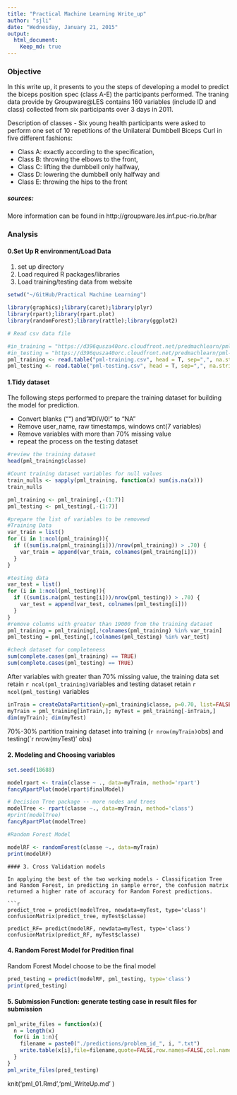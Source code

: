 ```yaml
---
title: "Practical Machine Learning Write_up"
author: "sjli"
date: "Wednesday, January 21, 2015"
output: 
  html_document:
    Keep_md: true
---
```



### Objective
In this write up, it presents to you the steps of developing a model to predict the biceps position spec (class A-E) the participants performed.  The traning data provide by Groupware@LES contains 160 variables (include ID and class) collected from six participants over 3 days in 2011.

Description of classes - Six young health participants were asked to perform one set of 10 repetitions of the Unilateral Dumbbell Biceps Curl in five different fashions: 

- Class A: exactly according to the specification, 
- Class B: throwing the elbows to the front, 
- Class C: lifting the dumbbell only halfway, 
- Class D: lowering the dumbbell only halfway and 
- Class E: throwing the hips to the front

##### sources:
More information can be found in http://groupware.les.inf.puc-rio.br/har



### Analysis

#### 0.Set Up R environment/Load Data
1. set up directory
2. Load required R packages/libraries
3. Load training/testing data from website


```r

setwd("~/GitHub/Practical Machine Learning")

library(graphics);library(caret);library(plyr)
library(rpart);library(rpart.plot)
library(randomForest);library(rattle);library(ggplot2)

# Read csv data file 

#in_training = "https://d396qusza40orc.cloudfront.net/predmachlearn/pml-training.csv"
#in_testing = "https://d396qusza40orc.cloudfront.net/predmachlearn/pml-testing.csv"
pml_training <- read.table("pml-training.csv", head = T, sep=",", na.string=c("NA","#DIV/0!")) 
pml_testing <- read.table("pml-testing.csv", head = T, sep=",", na.string=c("NA","#DIV/0!")) 

```
#### 1.Tidy dataset

The following steps performed to prepare the training dataset for building the model for prediction.  

- Convert blanks ("") and "#DIV/0!" to "NA" 
- Remove user_name, raw timestamps, windows cnt(7 variables)
- Remove variables with more than 70% missing value
- repeat the process on the testing dataset

```r
#review the training dataset 
head(pml_training$classe)

#Count training dataset variables for null values
train_nulls <- sapply(pml_training, function(x) sum(is.na(x)))
train_nulls

pml_training <- pml_training[,-(1:7)]
pml_testing <- pml_testing[,-(1:7)]

#prepare the list of variables to be removewd
#Training Data
var_train = list()
for (i in 1:ncol(pml_training)){
  if ((sum(is.na(pml_training[i]))/nrow(pml_training)) > .70) {
    var_train = append(var_train, colnames(pml_training[i]))
  }
}

#testing data
var_test = list()
for (i in 1:ncol(pml_testing)){
  if ((sum(is.na(pml_testing[i]))/nrow(pml_testing)) > .70) {
    var_test = append(var_test, colnames(pml_testing[i]))
  }
}
#remove columns with greater than 19000 from the training dataset 
pml_training = pml_training[,!colnames(pml_training) %in% var_train]
pml_testing = pml_testing[,!colnames(pml_testing) %in% var_test]

#check dataset for completeness
sum(complete.cases(pml_training) == TRUE)
sum(complete.cases(pml_testing) == TRUE)
```
After variables with greater than 70% missing value, the training data set retain `r ncol(pml_training)`variables and testing dataset retain `r ncol(pml_testing)` variables

```r

inTrain = createDataPartition(y=pml_training$classe, p=0.70, list=FALSE)
myTrain = pml_training[inTrain,]; myTest = pml_training[-inTrain,]
dim(myTrain); dim(myTest)
```
70%-30% partition training dataset into training (`r nrow(myTrain)`obs) and testing(`r nrow(myTest)' obs)

#### 2. Modeling and Choosing variables
```r
set.seed(18688)

modelrpart <- train(classe ~ ., data=myTrain, method='rpart')
fancyRpartPlot(modelrpart$finalModel)

# Decision Tree package -- more nodes and trees
modelTree <- rpart(classe ~., data=myTrain, method='class')
#print(modelTree)
fancyRpartPlot(modelTree)

#Random Forest Model

modelRF <- randomForest(classe ~., data=myTrain)
print(modelRF)
```

```
#### 3. Cross Validation models 

In applying the best of the two working models - Classification Tree and Random Forest, in predicting in sample error, the confusion matrix returned a higher rate of accuracy for Random Forest predictions.

```r

predict_tree = predict(modelTree, newdata=myTest, type='class')
confusionMatrix(predict_tree, myTest$classe)

predict_RF= predict(modelRF, newdata=myTest, type='class')
confusionMatrix(predict_RF, myTest$classe)
```
#### 4. Random Forest Model for Predition final 
Random Forest Model choose to be the final model

```r

pred_testing = predict(modelRF, pml_testing, type='class')
print(pred_testing)
```

#### 5. Submission Function: generate testing case in result files for submission

```r
pml_write_files = function(x){
  n = length(x)
  for(i in 1:n){
    filename = paste0("./predictions/problem_id_", i, ".txt")
    write.table(x[i],file=filename,quote=FALSE,row.names=FALSE,col.names=FALSE)
  }
}
pml_write_files(pred_testing)
```
knit('pml_01.Rmd','pml_WriteUp.md' )
